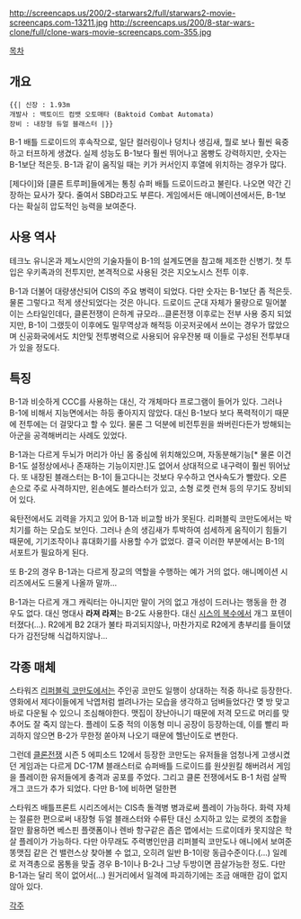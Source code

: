 http://screencaps.us/200/2-starwars2/full/starwars2-movie-screencaps.com-13211.jpg
http://screencaps.us/200/8-star-wars-clone/full/clone-wars-movie-screencaps.com-355.jpg

[[목차]]
== 개요 ==
 {{| 신장 : 1.93m
 개발사 : 백토이드 컴뱃 오토매타 (Baktoid Combat Automata)
 장비 : 내장형 듀얼 블래스터 |}}

B-1 배틀 드로이드의 후속작으로, 일단 컬러링이나 덩치나 생김새, 뭘로 보나 훨씬 육중하고 터프하게 생겼다. 실제 성능도 B-1보다 훨씬 뛰어나고 몸빵도 강력하지만, 숫자는 B-1보단 적은듯. B-1과 같이 움직일 때는 키가 커서인지 후열에 위치하는 경우가 많다.
 
[제다이]와 [클론 트루퍼]들에게는 통칭 슈퍼 배틀 드로이드라고 불린다. 나오면 약간 긴장하는 묘사가 잦다. 줄여서 SBD라고도 부른다. 게임에서든 애니메이션에서든, B-1보다는 확실히 압도적인 능력을 보여준다.

== 사용 역사 ==
테크노 유니온과 제노시안의 기술자들이 B-1의 설계도면을 참고해 제조한 신병기. 첫 투입은 우키족과의 전투지만, 본격적으로 사용된 것은 지오노시스 전투 이후.

B-1과 더불어 대량생산되어 CIS의 주요 병력이 되었다. 다만 숫자는 B-1보단 좀 적은듯. 물론 그렇다고 적게 생산되었다는 것은 아니다. 드로이드 군대 자체가 물량으로 밀어붙이는 스타일인데다, 클론전쟁이 은하계 규모라...클론전쟁 이후로는 전부 사용 중지 되었지만, B-1이 그랬듯이 이후에도 밀무역상과 해적등 이곳저곳에서 쓰이는 경우가 많았으며 신공화국에서도 치안및 전투병력으로 사용되어 유우잔봉 때 이들로 구성된 전투부대가 있을 정도다.

== 특징 ==
B-1과 비슷하게 CCC를 사용하는 대신, 각 개체마다 프로그램이 들어가 있다. 그러나 B-1에 비해서 지능면에서는 하등 좋아지지 않았다. 대신 B-1보다 보다 폭력적이기 때문에 전투에는 더 걸맞다고 할 수 있다. 물론 그 덕분에 비전투원을 쏴버린다든가 방해되는 아군을 공격해버리는 사례도 있었다. 

B-1과는 다르게 두뇌가 머리가 아닌 몸 중심에 위치해있으며, 자동분해기능[* 물론 이건 B-1도 설정상에서나 존재하는 기능이지만.]도 없어서 상대적으로 내구력이 훨씬 뛰어났다. 또 내장된 블래스터는 B-1이 들고다니는 것보다 우수하고 연사속도가 빨랐다. 오른손으로 주로 사격하지만, 왼손에도 블라스터가 있고, 소형 로켓 런쳐 등의 무기도 장비되어 있다.

육탄전에서도 괴력을 가지고 있어 B-1과 비교할 바가 못된다. 리퍼블릭 코만도에서는 박치기를 하는 모습도 보인다. 그러나 손의 생김새가 투박하여 섬세하게 움직이기 힘들기 때문에, 기기조작이나 휴대화기를 사용할 수가 없었다. 결국 이러한 부분에서는 B-1의 서포트가 필요하게 된다.

또 B-2의 경우 B-1과는 다르게 장교의 역할을 수행하는 예가 거의 없다. 애니메이션 시리즈에서도 드물게 나올까 말까...

B-1과는 다르게 개그 캐릭터는 아니지만 말이 거의 없고 개성이 드러나는 행동을 한 경우도 없다. 대신 명대사 '''라져 라져'''는 B-2도 사용한다. 대신 [[시스의 복수]]에서 개그 포텐이 터졌다(...). R2에게 B2 2대가 불타 파괴되지않나, 마찬가지로 R2에게 총부리를 들이댔다가 감전당해 식겁하지않나...

== 각종 매체 ==
스타워즈 [[리퍼블릭 코만도]]에서는 주인공 코만도 일행이 상대하는 적중 하나로 등장한다. 영화에서 제다이들에게 낙엽처럼 썰려나가는 모습을 생각하고 덤벼들었다간 몆 방 맞고 바로 다운될 수 있으니 조심해야한다. 맷집이 장난아니기 때문에 저격 모드로 머리를 맞추어도 잘 죽지 않는다. 플레이 도중 적의 이동형 미니 공장이 등장하는데, 이를 빨리 파괴하지 않으면 B-2가 무한정 쏟아져 나오기 때문에 헬난이도로 변한다.

그런데 [[클론전쟁]] 시즌 5 에피소드 12에서 등장한 코만도는 유저들을 엄청나게 고생시켰던 게임과는 다르게 DC-17M 블래스터로 슈퍼배틀 드로이드를 원샷원킬 해버려서 게임을 플레이한 유저들에게 충격과 공포를 주었다. 그리고 클론 전쟁에서도 B-1 처럼 살짝 개그 코드가 추가 되었다. 다만 B-1에 비하면 덜한편

스타워즈 배틀프론트 시리즈에서는 CIS측 돌격병 병과로써 플레이 가능하다. 화력 자체는 절륜한 편으로써 내장형 듀얼 블래스터와 수류탄 대신 소지하고 있는 로켓의 조합을 잘만 활용하면 베스핀 플랫폼이나 렌바 항구같은 좁은 맵에서는 드로이데카 못지않은 학살 플레이가 가능하다. 다만 아무래도 주력병인만큼 리퍼블릭 코만도나 애니에서 보여준 똥맷집 같은 건 밸런스상 찾아볼 수 없고, 오히려 일반 B-1이랑 동급수준이다.(...) 일례로 저격총으로 몸통을 맞출 경우 B-1이나 B-2나 그냥 두방이면 끔살가능한 정도. 다만 B-1과는 달리 목이 없어서(...) 원거리에서 일격에 파괴하기에는 조금 애매한 감이 없지않아 있다.


[[각주]]
